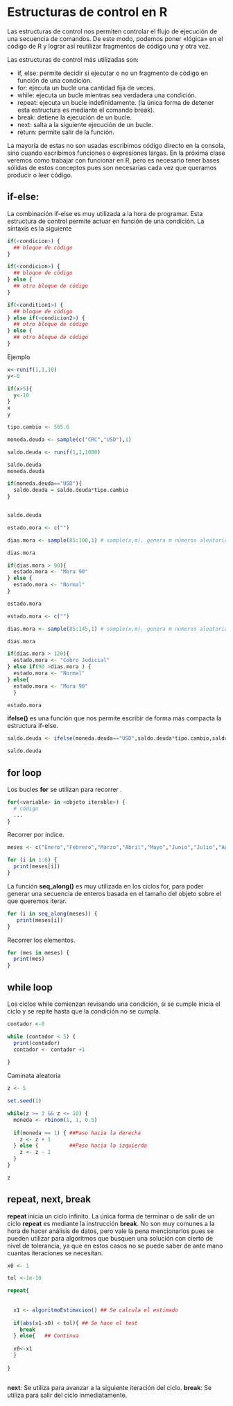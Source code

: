 # **Estructuras de control en R**

Las estructuras de control nos permiten controlar el flujo de ejecución de una secuencia de comandos. 
De este modo, podemos poner «lógica» en el código de R y lograr así reutilizar fragmentos de código una y otra vez.

Las estructuras de control más utilizadas son:

- if, else: permite decidir si ejecutar o no un fragmento de código en función de una condición.
- for: ejecuta un bucle una cantidad fija de veces.
- while: ejecuta un bucle mientras sea verdadera una condición.
- repeat: ejecuta un bucle indefinidamente. (la única forma de detener esta estructura es mediante el comando break).
- break: detiene la ejecución de un bucle.
- next: salta a la siguiente ejecución de un bucle.
- return: permite salir de la función.

La mayoría de estas no son usadas escribimos código directo en la consola, sino cuando escribimos funciones o expresiones largas. En la próxima clase veremos como trabajar con funcionar en R, pero es necesario tener bases sólidas de estos conceptos pues son necesarias cada vez que queramos producir o leer código.


## **if-else**:

La combinación if-else es muy utilizada a la hora de programar. Esta estructura de control permite actuar en función de una condición. 
La sintaxis es la siguiente


```r
if(<condicion>) {
  ## bloque de código
}
```


```r
if(<condicion>) {
  ## bloque de código
} else {
  ## otro bloque de código
}
```

```r
if(<condition1>) {
  ## bloque de código
} else if(<condicion2>) {
  ## otro bloque de código
} else {
  ## otro bloque de código
}

```

Ejemplo

```r
x<-runif(1,1,10)
y<-0

if(x>5){
  y<-10
}
x
y
```


```r
tipo.cambio <- 585.6

moneda.deuda <- sample(c("CRC","USD"),1)

saldo.deuda <- runif(1,1,1000)

saldo.deuda
moneda.deuda

if(moneda.deuda=="USD"){
  saldo.deuda = saldo.deuda*tipo.cambio
}


saldo.deuda

```


```r

estado.mora <- c("")

dias.mora <- sample(85:100,1) # sample(x,m), genera m números aleatorios tomados del objeto x.

dias.mora

if(dias.mora > 90){
  estado.mora <- "Mora 90"
} else {
  estado.mora <- "Normal"
}

estado.mora

```


```r

estado.mora <- c("")

dias.mora <- sample(85:145,1) # sample(x,m), genera m números aleatorios tomados del objeto x.

dias.mora

if(dias.mora > 120){
  estado.mora <- "Cobro Judicial"
} else if(90 >dias.mora ) {
  estado.mora <- "Normal"
} else{ 
  estado.mora <- "Mora 90"
  }

estado.mora


```


**ifelse()** es una función que nos permite escribir de forma más compacta la estructura if-else.

```r
saldo.deuda <- ifelse(moneda.deuda=="USD",saldo.deuda*tipo.cambio,saldo.deuda)

saldo.deuda

```

## **for loop**

Los bucles **for** se utilizan para recorrer .

```r

for(<variable> in <objeto iterable>) {
  # código
  ...
}

```

Recorrer por índice.
```r
meses <- c("Enero","Febrero","Marzo","Abril","Mayo","Junio","Julio","Agosto","Setiembre","Octubre","Noviembre","Diciembre")

for (i in 1:6) {
  print(meses[i])
}

```

La función **seq_along()** es muy utilizada en los ciclos for, para poder generar una secuencia de enteros basada en el tamaño del objeto sobre el que queremos iterar.

```r

for (i in seq_along(meses)) {
   print(meses[i])
}

```

Recorrer los elementos.
```r
for (mes in meses) {
  print(mes)
}
```


## **while loop**

Los ciclos while comienzan revisando una condición, si se cumple inicia el ciclo y se repite hasta que la condición no se cumpla.

```r
contador <-0

while (contador < 5) {
  print(contador)
  contador <- contador +1
  
}

```

Caminata aleatoria

```r

z <- 5

set.seed(1)

while(z >= 3 && z <= 10) {
  moneda <- rbinom(1, 1, 0.5) 
  
  if(moneda == 1) { ##Paso hacia la derecha
    z <- z + 1
  } else {          ##Paso hacia la izquierda
    z <- z - 1
  }
}

z
```


## **repeat, next, break**

**repeat** inicia un ciclo infinito. La única forma de terminar o de salir de un ciclo **repeat** es mediante la instrucción **break**. No son muy comunes a la hora de hacer análisis de datos, pero vale la pena mencionarlos pues se pueden utilizar para algoritmos que busquen una solución con cierto de nivel de tolerancia, ya que en estos casos no se puede saber de ante mano cuantas iteraciones se necesitan.

```r
x0 <- 1

tol <-1e-10

repeat{
  
  
  x1 <- algoritmoEstimacion() ## Se calcula el estimado
  
  if(abs(x1-x0) < tol){ ## Se hace el test
    break
  } else{   ## Continua
    
  x0<-x1
  }
  
}



```

**next**: Se utiliza para avanzar a la siguiente iteración del ciclo.
**break**: Se utiliza para salir del ciclo inmediatamente.

